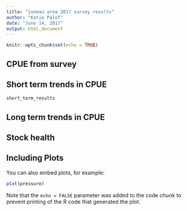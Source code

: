 ```yaml
---
title: "juneau area 2017 survey results"
author: "Katie Palof"
date: "June 14, 2017"
output: html_document
---
```


```r
knitr::opts_chunk$set(echo = TRUE)
```

## CPUE from survey 



## Short term trends in CPUE
```r
short_term_results
```
## Long term trends in CPUE

## Stock health




## Including Plots

You can also embed plots, for example:

```r
plot(pressure)
```

Note that the `echo = FALSE` parameter was added to the code chunk to prevent printing of the R code that generated the plot.
